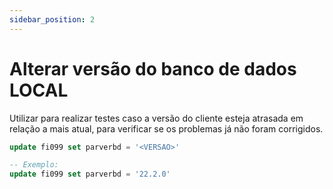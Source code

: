 ```yaml
---
sidebar_position: 2
---
```


# Alterar versão do banco de dados LOCAL
Utilizar para realizar testes caso a versão do cliente esteja atrasada em relação a mais 
atual, para verificar se os problemas já não foram corrigidos.

```sql
update fi099 set parverbd = '<VERSAO>'
```
```sql
-- Exemplo:
update fi099 set parverbd = '22.2.0'
```